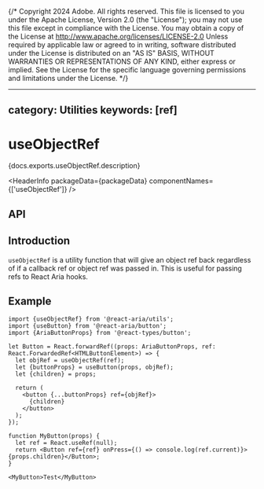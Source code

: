 {/* Copyright 2024 Adobe. All rights reserved.
This file is licensed to you under the Apache License, Version 2.0 (the "License");
you may not use this file except in compliance with the License. You may obtain a copy
of the License at http://www.apache.org/licenses/LICENSE-2.0
Unless required by applicable law or agreed to in writing, software distributed under
the License is distributed on an "AS IS" BASIS, WITHOUT WARRANTIES OR REPRESENTATIONS
OF ANY KIND, either express or implied. See the License for the specific language
governing permissions and limitations under the License. */}



---
category: Utilities
keywords: [ref]
---

# useObjectRef

<PageDescription>{docs.exports.useObjectRef.description}</PageDescription>

<HeaderInfo
  packageData={packageData}
  componentNames={['useObjectRef']} />

## API

<FunctionAPI function={docs.exports.useObjectRef} links={docs.links} />

## Introduction

`useObjectRef` is a utility function that will give an object ref back regardless of if a
callback ref or object ref was passed in. This is useful for passing refs to React Aria hooks.

## Example

```tsx example
import {useObjectRef} from '@react-aria/utils';
import {useButton} from '@react-aria/button';
import {AriaButtonProps} from '@react-types/button';

let Button = React.forwardRef((props: AriaButtonProps, ref: React.ForwardedRef<HTMLButtonElement>) => {
  let objRef = useObjectRef(ref);
  let {buttonProps} = useButton(props, objRef);
  let {children} = props;

  return (
    <button {...buttonProps} ref={objRef}>
      {children}
    </button>
  );
});

function MyButton(props) {
  let ref = React.useRef(null);
  return <Button ref={ref} onPress={() => console.log(ref.current)}>{props.children}</Button>;
}

<MyButton>Test</MyButton>
```
